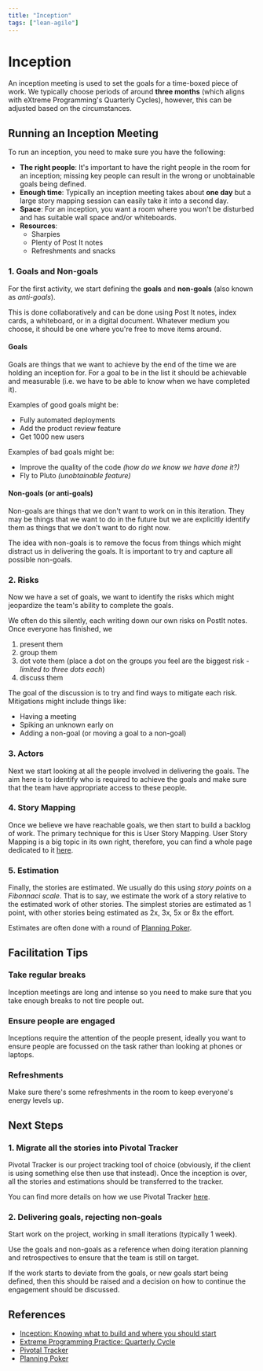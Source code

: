 ```yaml
---
title: "Inception"
tags: ["lean-agile"]
---
```



# Inception

An inception meeting is used to set the goals for a time-boxed piece of work. We
typically choose periods of around **three months** (which aligns with eXtreme
Programming's Quarterly Cycles), however, this can be adjusted based on the
circumstances.

## Running an Inception Meeting

To run an inception, you need to make sure you have the following:

- **The right people**: It's important to have the right people in the room for
  an inception; missing key people can result in the wrong or unobtainable goals
  being defined.
- **Enough time**: Typically an inception meeting takes about **one day** but a
  large story mapping session can easily take it into a second day.
- **Space**: For an inception, you want a room where you won't be disturbed and
  has suitable wall space and/or whiteboards.
- **Resources**:
  - Sharpies
  - Plenty of Post It notes
  - Refreshments and snacks

### 1. Goals and Non-goals

For the first activity, we start defining the **goals** and **non-goals**
(also known as _anti-goals_).

This is done collaboratively and can be done using Post It notes, index cards,
a whiteboard, or in a digital document. Whatever medium you choose, it should
be one where you're free to move items around.

#### Goals

Goals are things that we want to achieve by the end of the time we are holding
an inception for. For a goal to be in the list it should be achievable and
measurable (i.e. we have to be able to know when we have completed it).

Examples of good goals might be:

- Fully automated deployments
- Add the product review feature
- Get 1000 new users

Examples of bad goals might be:

- Improve the quality of the code _(how do we know we have done it?)_
- Fly to Pluto _(unobtainable feature)_

#### Non-goals (or anti-goals)

Non-goals are things that we don't want to work on in this iteration. They may
be things that we want to do in the future but we are explicitly identify them
as things that we don't want to do right now.

The idea with non-goals is to remove the focus from things which might distract
us in delivering the goals. It is important to try and capture all possible
non-goals.

### 2. Risks

Now we have a set of goals, we want to identify the risks which might jeopardize
the team's ability to complete the goals.

We often do this silently, each writing down our own risks on PostIt notes. Once
everyone has finished, we

1. present them
2. group them
3. dot vote them (place a dot
   on the groups you feel are the biggest risk - _limited to three dots each_)
4. discuss them

The goal of the discussion is to try and find ways to mitigate each risk.
Mitigations might include things like:

- Having a meeting
- Spiking an unknown early on
- Adding a non-goal (or moving a goal to a non-goal)

### 3. Actors

Next we start looking at all the people involved in delivering the goals. The
aim here is to identify who is required to achieve the goals and make sure that
the team have appropriate access to these people.

### 4. Story Mapping

Once we believe we have reachable goals, we then start to build a backlog of
work. The primary technique for this is User Story Mapping. User Story Mapping
is a big topic in its own right, therefore, you can find a whole page dedicated
to it [here](./user-story-mapping.md).

### 5. Estimation

Finally, the stories are estimated. We usually do this using _story points_
on a _Fibonnaci scale_. That is to say, we estimate the work of a story
relative to the estimated work of other stories. The simplest stories are
estimated as 1 point, with other stories being estimated as 2x, 3x, 5x or 8x the
effort.

Estimates are often done with a round of
[Planning Poker](https://www.mountaingoatsoftware.com/agile/planning-poker).

## Facilitation Tips

### Take regular breaks

Inception meetings are long and intense so you need to make sure that you take
enough breaks to not tire people out.

### Ensure people are engaged

Inceptions require the attention of the people present, ideally you want to
ensure people are focussed on the task rather than looking at phones or laptops.

### Refreshments

Make sure there's some refreshments in the room to keep everyone's energy levels
up.

## Next Steps

### 1. Migrate all the stories into Pivotal Tracker

Pivotal Tracker is our project tracking tool of choice (obviously, if the client
is using something else then use that instead). Once the inception is over, all
the stories and estimations should be transferred to the tracker.

You can find more details on how we use Pivotal Tracker [here](https://theway.armakuni.co.uk/technology-tools/pivotal-tracker/).

### 2. Delivering goals, rejecting non-goals

Start work on the project, working in small iterations (typically 1 week).

Use the goals and non-goals as a reference when doing iteration planning and
retrospectives to ensure that the team is still on target.

If the work starts to deviate from the goals, or new goals start being defined,
then this should be raised and a decision on how to continue the engagement
should be discussed.

## References

- [Inception: Knowing what to build and where you should start](https://tanzu.vmware.com/content/blog/inception-knowing-what-to-build-and-where-you-should-start)
- [Extreme Programming Practice: Quarterly Cycle](https://explainagile.com/agile/xp-extreme-programming/practices/quarterly-cycle/)
- [Pivotal Tracker](https://theway.armakuni.co.uk/technology-tools/pivotal-tracker/)
- [Planning Poker](https://www.mountaingoatsoftware.com/agile/planning-poker)
